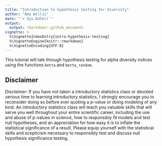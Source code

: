 ```yaml
---
title: "Introduction to hypothesis testing for diversity"
author: "Amy Willis"
date: "`r Sys.Date()`"
output: 
  output: rmarkdown::github_document
vignette: >
  %\VignetteIndexEntry{intro-hypothesis-testing}
  %\VignetteEngine{knitr::rmarkdown}
  %\VignetteEncoding{UTF-8}
---
```

  
  
This tutorial will talk through hypothesis testing for alpha diversity indices using the functions `betta` and `betta_random`. 

## Disclaimer

*Disclaimer*: If you have not taken a introductory statistics class or devoted serious time to learning introductory statistics, I strongly encourage you to reconsider doing so before ever quoting a p-value or doing modeling of any kind. An introductory statistics class will teach you valuable skills that will serve you well throughout your entire scientific career, including the use and abuse of p-values in science, how to responsibly fit models and test null hypotheses, and an appreciation for how easy it is to inflate the statistical significance of a result. Please equip yourself with the statistical skills and scepticism necessary to responsibly test and discuss null hypothesis significance testing.

<!-- ## Preliminaries -->

<!-- Download the latest version of the package from github. -->

<!-- ```{r, include=FALSE} -->
<!-- # install.packages("devtools") -->
<!-- # devtools::install_github("adw96/breakaway") -->
<!-- library(tidyverse) -->
<!-- library(breakaway) -->
<!-- library(magrittr) -->
<!-- library(phyloseq) -->
<!-- ``` -->

<!-- Let's use the Whitman et al dataset from `corncob` as our example.  -->

<!-- ```{r} -->
<!-- # devtools::install_github("bryandmartin/corncob") -->
<!-- library(corncob) -->
<!-- data("soil_phylo") -->
<!-- soil_phylo %>% sample_data %>% head -->
<!-- ``` -->

<!-- I'm only going to consider samples amended with biochar, and I want to look at the effect of `Day`. This will tell us how much diversity in the soil changed from Day 0 to Day 82. (Just to be confusing, Day 82 is called Day 2 in the dataset.)  -->

<!-- ```{r} -->
<!-- subset_soil <- soil_phylo %>% -->
<!--   subset_samples(Amdmt == 1) %>% # only biochar -->
<!--   subset_samples(Day %in% c(0, 2))  # only Days 0 and 82 -->
<!-- ``` -->

<!-- I now run breakaway on these samples to get richness estimates, and plot them. -->

<!-- ```{r} -->
<!-- richness_soil <- subset_soil %>% breakaway -->
<!-- plot(richness_soil, physeq=subset_soil, color="Day", shape = "ID") -->
<!-- ``` -->

<!-- Don't freak out! Those are wide error bars, but nothing went wrong -- it's just really hard to estimate the true number of unknown species in soil. `breakaway` was developed to deal with this, and to make sure that we account for that uncertainty when we do inference. -->

<!-- We can get a table of the estimates and their uncertainties as follows: -->

<!-- ```{r} -->
<!-- summary(richness_soil) %>% as_tibble -->
<!-- ``` -->

<!-- If you haven't seen a `tibble` before, it's like a `data.frame`, but way better. Already we can see that we only have 10 rows printed as opposed to the usual bagillion.  -->

<!-- ## Inference -->

<!-- The first step to doing inference is to decide on your design matrix. We need to grab our covariates into a data frame (or tibble), so let's start by doing that: -->

<!-- ```{r} -->
<!-- meta <- subset_soil %>%  -->
<!--   sample_data %>% -->
<!--   as_tibble %>% -->
<!--   mutate("sample_names" = subset_soil %>% sample_names ) -->
<!-- ``` -->

<!-- That warning is not a problem -- it's just telling us that it's not a phyloseq object anymore. -->

<!-- Suppose we want to fit the model with Day as a fixed effect. Here's how we do that, -->

<!-- ```{r} -->
<!-- combined_richness <- meta %>%  -->
<!--   left_join(summary(richness_soil),  -->
<!--             by = "sample_names") -->
<!-- bt_day_fixed <- betta(chats = combined_richness$estimate, -->
<!--                       ses = combined_richness$error, -->
<!--                       X = model.matrix(~Day, data = combined_richness))  -->
<!-- bt_day_fixed$table -->
<!-- ``` -->

<!-- So we see an estimated increase in richness after 82 days of 122 taxa, with the standard error in the estimate of 171. A hypothesis test for a change in richness would *not be rejected* at any reasonable cut-off (p = 0.475). -->

<!-- Alternatively, we could fit the model with plot ID as a random effect. Here's how we do that: -->

<!-- ```{r} -->
<!-- bt_day_fixed_id_random <- betta_random(chats = combined_richness$estimate, -->
<!--                                        ses = combined_richness$error, -->
<!--                                        X = model.matrix(~Day, data = combined_richness), -->
<!--                                        groups=combined_richness$ID)  -->
<!-- bt_day_fixed_id_random$table -->
<!-- ``` -->

<!-- Under this different model, we see an estimated increase in richness after 82 days of 234 taxa, with the standard error in the estimate of 163. A hypothesis test for a change in richness still would *not be rejected* at any reasonable cut-off (p = 0.153). -->

<!-- The overall structure of `betta` and `betta_random` is to input your design matrix as `X`, and your random effects as `groups`, where the latter is a categorical variable.  -->

<!-- A future version of breakaway hopes to make this interface easier to use a more familiar to users of `lme4` and other mixed effects models. If this is late 2020 and it's not done, please come and find me (Amy) and make me feel embarrassed.  -->

<!-- # Using `betta` with DivNet -->

<!-- Maybe you don't care about richness... but you care about Shannon or Simpson diversity! [`DivNet`](https://github.com/adw96/DivNet) is our `R` package for estimating Shannon and Simpson diversity.  -->

<!-- ```{r, include=FALSE} -->
<!-- devtools::install_github("adw96/DivNet") -->
<!-- library(DivNet) -->
<!-- ``` -->

<!-- DivNet can be slow when you have a large number of taxa (but we are working on it!), so to illustrate we are going to estimate phylum-level Shannon diversity: -->

<!-- ```{r} -->
<!-- soil_phylum <- subset_soil %>% -->
<!--   tax_glom(taxrank="Phylum") -->
<!-- ``` -->

<!-- Easter egg: `phyloseq::tax_glom` can be incredibly slow! [Mike McLaren](https://github.com/mikemc) is a total champ and rewrote it faster -- check out his package [`speedyseq`](https://github.com/mikemc/speedyseq) and `speedyseq::tax_glom` in particular. -->

<!-- Let's treat all samples as independent observations (`X = NULL`) and fit the DivNet model: -->

<!-- (Check out the full documentation for details, including how to run in parallel) -->

<!-- ```{r, include=TRUE, cache=TRUE, message=FALSE, results="hide"} -->
<!-- dv <- DivNet::divnet(soil_phylum, X = NULL) -->
<!-- ``` -->

<!-- This produces an object containing common diversity estimates: -->

<!-- ```{r} -->
<!-- dv -->
<!-- ``` -->

<!-- We can look at the first few Shannon diversity estimates with the following: -->

<!-- ```{r} -->
<!-- combined_shannon <- meta %>%  -->
<!--   left_join(dv$shannon %>% summary,  -->
<!--             by = "sample_names") -->
<!-- combined_shannon -->
<!-- ``` -->

<!-- You might notice that the estimates are not different from the plug-in estimate (only because we used `X = NULL`), but we have standard errors! That's the real advantage of using DivNet :) -->


<!-- ```{r} -->
<!-- bt_day_fixed_id_random <- betta_random(chats = combined_shannon$estimate, -->
<!--                                        ses = combined_shannon$error, -->
<!--                                        X = model.matrix(~Day, data = combined_shannon), -->
<!--                                        groups=combined_shannon$ID)  -->
<!-- bt_day_fixed_id_random$table -->
<!-- ``` -->

<!-- and similarly for no random effects.  -->

<!-- And there you have it! That's how to do hypothesis testing for diversity!  -->

<!-- If you use our tools, please don't forget to cite them!  -->

<!-- - `breakaway`: Willis & Bunge. (2015). *Estimating diversity via frequency ratios*. Biometrics. [doi:10.1111/biom.12332](https://doi.org/10.1111/biom.12332).  -->
<!-- - `DivNet`: Willis & Martin. (2018+). *DivNet: Estimating diversity in networked communities*. bioRxiv. [10.1101/305045](https://doi.org/10.1101/305045).  -->
<!-- - `betta`: Willis, Bunge & Whitman. (2016). *Improved detection of changes in species richness in high diversity microbial communities*. Journal of the Royal Statistical Society: Series C. [doi:10.1111/rssc.12206](https://doi.org/10.1111/rssc.12206).  -->